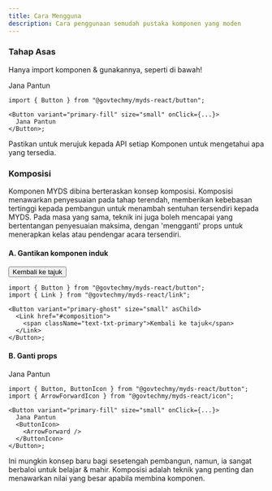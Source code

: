 ```yaml
---
title: Cara Mengguna
description: Cara penggunaan semudah pustaka komponen yang moden
---
```



### Tahap Asas

Hanya import komponen & gunakannya, seperti di bawah!

<Preview>
  <PreviewButton
    variant="primary-fill"
    size="small"
    pantun="Berjalan-jalan ke kota tua, Membeli kuih di pasar pagi. Membuka jalan menuju dunia, 'Button' ditekan dengan jari. -- Copilot"
  >
    <span className="text-txt-white">Jana Pantun</span>
  </PreviewButton>
</Preview>

```tsx title="Basic Button"
import { Button } from "@govtechmy/myds-react/button";

<Button variant="primary-fill" size="small" onClick={...}>
  Jana Pantun
</Button>;
```

Pastikan untuk merujuk kepada API setiap Komponen untuk mengetahui apa yang tersedia.

<a name="composition"></a>

### Komposisi

Komponen MYDS dibina berteraskan konsep komposisi. Komposisi menawarkan penyesuaian pada tahap terendah, memberikan kebebasan tertinggi kepada pembangun untuk menambah sentuhan tersendiri kepada MYDS.
Pada masa yang sama, teknik ini juga boleh mencapai yang bertentangan penyesuaian maksima, dengan 'mengganti' props untuk menerapkan kelas atau pendengar acara tersendiri.

#### A. Gantikan komponen induk

<Preview>
  <Button variant="primary-ghost" size="small" asChild>
    <Link href="#composition" className="no-underline">Kembali ke tajuk</Link>
  </Button>

</Preview>

```tsx title="Anchor dalam bentuk Button"
import { Button } from "@govtechmy/myds-react/button";
import { Link } from "@govtechmy/myds-react/link";

<Button variant="primary-ghost" size="small" asChild>
  <Link href="#composition">
    <span className="text-txt-primary">Kembali ke tajuk</span>
  </Link>
</Button>;
```

#### B. Ganti props

<Preview>
  <PreviewButton
    variant="primary-fill"
    size="small"
    pantun="Berjalan-jalan ke kota tua, Membeli kuih di pasar pagi. Membuka jalan menuju dunia, 'Button' ditekan dengan jari. -- Copilot"
  >
    <span className="text-txt-white">Jana Pantun</span>
    <ButtonIcon>
      <ArrowForward />
    </ButtonIcon>
  </PreviewButton>
</Preview>

```tsx title="Button dengan Icon Props yang Diganti"
import { Button, ButtonIcon } from "@govtechmy/myds-react/button";
import { ArrowForwardIcon } from "@govtechmy/myds-react/icon";

<Button variant="primary-fill" size="small" onClick={...}>
  Jana Pantun
  <ButtonIcon>
    <ArrowForward />
  </ButtonIcon>
</Button>;
```

Ini mungkin konsep baru bagi sesetengah pembangun, namun, ia sangat berbaloi untuk belajar & mahir.
Komposisi adalah teknik yang penting dan menawarkan nilai yang besar apabila membina komponen.
